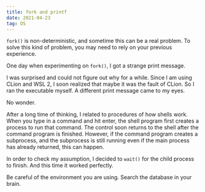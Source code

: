```yaml
---
title: fork and printf
date: 2021-04-23
tag: OS
---
```


`fork()` is non-deterministic, and sometime this can be a real problem. To solve this kind of problem, you may need to rely on your previous experience.

One day when experimenting on `fork()`, I got a strange print message.

I was surprised and could not figure out why for a while. Since I am using CLion and WSL 2, I soon realized that maybe it was the fault of CLion. So I ran the executable myself. A different print message came to my eyes.

No wonder.

After a long time of thinking, I related to procedures of how shells work. When you type in a command and hit enter, the shell program first creates a process to run that command. The control soon returns to the shell after the command program is finished. However, if the command program creates a subprocess, and the subprocess is still running even if the main process has already returned, this can happen.

In order to check my assumption, I decided to `wait()` for the child process to finish. And this time it worked perfectly.

Be careful of the environment you are using. Search the database in your brain.

